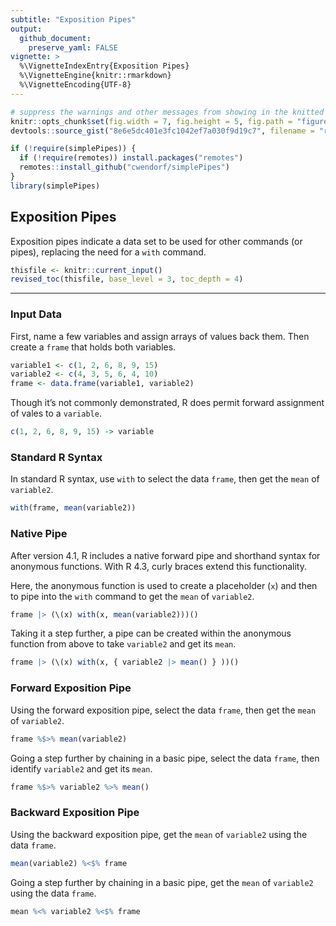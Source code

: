```yaml
---
subtitle: "Exposition Pipes"
output:
  github_document:
    preserve_yaml: FALSE
vignette: >
  %\VignetteIndexEntry{Exposition Pipes}
  %\VignetteEngine{knitr::rmarkdown}
  %\VignetteEncoding{UTF-8}
---
```


```r
# suppress the warnings and other messages from showing in the knitted file.
knitr::opts_chunk$set(fig.width = 7, fig.height = 5, fig.path = "figures/", echo = TRUE, warning = FALSE, message = FALSE)
devtools::source_gist("8e6e5dc401e3fc1042ef7a030f9d19c7", filename = "revised_toc.R")
```

```r
if (!require(simplePipes)) {
  if (!require(remotes)) install.packages("remotes")
  remotes::install_github("cwendorf/simplePipes")
}
library(simplePipes)
```

## Exposition Pipes

Exposition pipes indicate a data set to be used for other commands (or pipes), replacing the need for a `with` command.

```r
thisfile <- knitr::current_input()
revised_toc(thisfile, base_level = 3, toc_depth = 4)
```

---

### Input Data

First, name a few variables and assign arrays of values back them. Then create a `frame` that holds both variables.

```r
variable1 <- c(1, 2, 6, 8, 9, 15)
variable2 <- c(4, 3, 5, 6, 4, 10)
frame <- data.frame(variable1, variable2)
```

Though it's not commonly demonstrated, R does permit forward assignment of vales to a `variable`.

```r
c(1, 2, 6, 8, 9, 15) -> variable
```

### Standard R Syntax

In standard R syntax, use `with` to select the data `frame`, then get the `mean` of `variable2`.

```r
with(frame, mean(variable2))
```

### Native Pipe

After version 4.1, R includes a native forward pipe and shorthand syntax for anonymous functions. With R 4.3, curly braces extend this functionality.

Here, the anonymous function is used to create a placeholder (`x`) and then to pipe into the `with` command to get the `mean` of `variable2`.

```r
frame |> (\(x) with(x, mean(variable2)))()
```

Taking it a step further, a pipe can be created within the anonymous function from above to take `variable2` and get its `mean`.

```r
frame |> (\(x) with(x, { variable2 |> mean() } ))()
```

### Forward Exposition Pipe

Using the forward exposition pipe, select the data `frame`, then get the `mean` of `variable2`.

```r
frame %$>% mean(variable2)
```

Going a step further by chaining in a basic pipe, select the data `frame`, then identify `variable2` and get its `mean`.

```r
frame %$>% variable2 %>% mean()
```

### Backward Exposition Pipe

Using the backward exposition pipe, get the `mean` of `variable2` using the data `frame`. 

```r
mean(variable2) %<$% frame
```

Going a step further by chaining in a basic pipe, get the `mean` of `variable2` using the data `frame`.

```r
mean %<% variable2 %<$% frame
```
